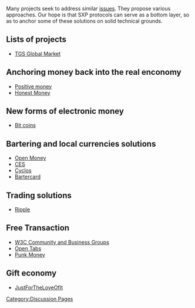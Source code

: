 [[Category:Discussion Pages]]

Many projects seek to address similar [[Exclusive Money Based Economy |issues]]. They propose various approaches. Our hope is that SXP protocols can serve as a bottom layer, so as to anchor some of these solutions on solid technical grounds. 

== Lists of projects ==

* [http://wiki.theglobalsquare.org/wiki/Global_Market TGS Global Market]

== Anchoring money back into the real enconomy ==

* [http://www.positivemoney.org.uk/ Positive money]
* [http://honestmoney.org/ Honest Money]

== New forms of electronic money  ==

* [http://bitcoin.org Bit coins]

== Bartering and local currencies solutions ==

* [http://www.openmoney.org/ Open Money]
* [http://ces.org.za/ CES]
* [http://www.project.cyclos.org/ Cyclos]
* [http://bartercard.com Bartercard]

== Trading solutions ==

* [http://ripple-project.org/ Ripple]

== Free Transaction ==

* [http://www.w3.org/community/community-io/ W3C Community and Business Groups]
* [http://opentabs.net/ Open Tabs]
* [http://www.punkmoney.org/ Punk Money]

== Gift economy ==

* [http://justfortheloveofit.org/ JustForTheLoveOfIt]